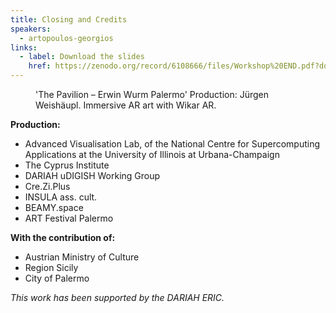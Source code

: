 ```yaml
---
title: Closing and Credits
speakers:
  - artopoulos-georgios
links:
  - label: Download the slides
    href: https://zenodo.org/record/6108666/files/Workshop%20END.pdf?download=1
---
```

<Figure src="/assets/content/en/resources/events/use-of-ict-for-community-building-actions-towards-the-reactivation-of-urban-heritagescapes-in-south-european-cities/sessions/6/wurm.png">
  'The Pavilion – Erwin Wurm Palermo' Production: Jürgen Weishäupl. Immersive AR art with Wikar AR.
</Figure>

**Production:**

* Advanced Visualisation Lab, of the National Centre for Supercomputing Applications at the University of Illinois at Urbana-Champaign
* The Cyprus Institute
* DARIAH uDIGISH Working Group
* Cre.Zi.Plus
* INSULA ass. cult.
* BEAMY.space
* ART Festival Palermo

**With the contribution of:**

* Austrian Ministry of Culture
* Region Sicily
* City of Palermo

*This work has been supported by the DARIAH ERIC.*
